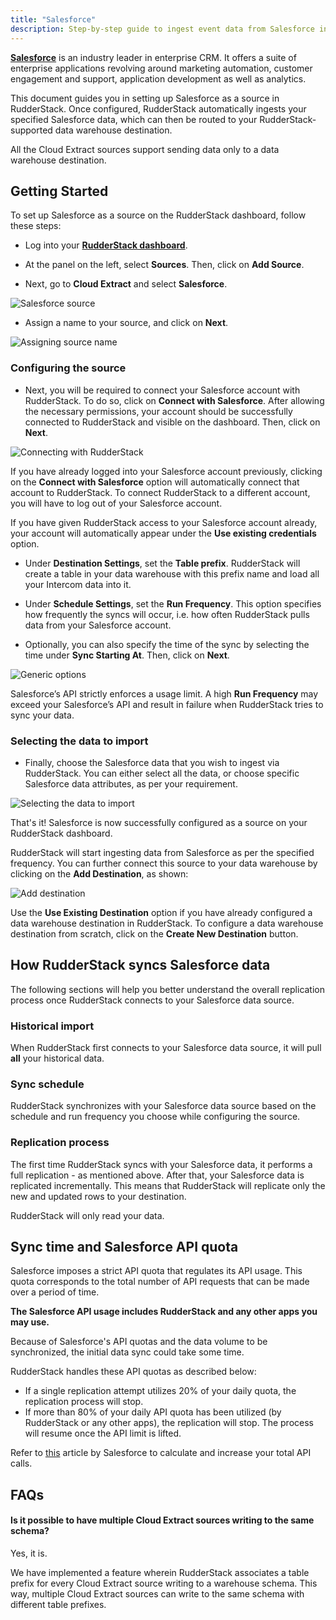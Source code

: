 ```yaml
---
title: "Salesforce"
description: Step-by-step guide to ingest event data from Salesforce into RudderStack
---
```


[**Salesforce**](https://www.salesforce.com/in/?ir=1) is an industry leader in enterprise CRM. It offers a suite of enterprise applications revolving around marketing automation, customer engagement and support, application development as well as analytics.

This document guides you in setting up Salesforce as a source in RudderStack. Once configured, RudderStack automatically ingests your specified Salesforce data, which can then be routed to your RudderStack-supported data warehouse destination.

<div class="warningBlock">
All the Cloud Extract sources support sending data only to a <Link to="/destinations/warehouse-destinations/">data warehouse destination</Link>.
</div>

## Getting Started

To set up Salesforce as a source on the RudderStack dashboard, follow these steps:

- Log into your [**RudderStack dashboard**](https://app.rudderstack.com/).

- At the panel on the left, select **Sources**. Then, click on **Add Source**.

- Next, go to **Cloud Extract** and select **Salesforce**.

<img src="../../../assets/cloud-extract-sources/salesforce-1.png" alt="Salesforce source" />

- Assign a name to your source, and click on **Next**.

<img src="../../../assets/cloud-extract-sources/salesforce-2.png" alt="Assigning source name" />

### Configuring the source

- Next, you will be required to connect your Salesforce account with RudderStack. To do so, click on **Connect with Salesforce**. After allowing the necessary permissions, your account should be successfully connected to RudderStack and visible on the dashboard. Then, click on **Next**.

<img src="../../../assets/cloud-extract-sources/salesforce-3.png" alt="Connecting with RudderStack" />

<div class="infoBlock">

  If you have already logged into your Salesforce account previously, clicking on the <strong>Connect with Salesforce</strong> option will automatically connect that account to RudderStack. To connect RudderStack to a different account, you will have to log out of your Salesforce account.
</div>

<div class="successBlock">

If you have given RudderStack access to your Salesforce account already, your account will automatically appear under the <strong>Use existing credentials</strong> option.
</div>

- Under **Destination Settings**, set the **Table prefix**. RudderStack will create a table in your data warehouse with this prefix name and load all your Intercom data into it.

- Under **Schedule Settings**, set the **Run Frequency**. This option specifies how frequently the syncs will occur, i.e. how often RudderStack pulls data from your Salesforce account.

- Optionally, you can also specify the time of the sync by selecting the time under **Sync Starting At**. Then, click on **Next**.

<img src="../../../assets/cloud-extract-sources/salesforce-4.png" alt="Generic options" />

<div class="warningBlock">

Salesforce’s API strictly enforces a usage limit. A high **Run Frequency** may exceed your Salesforce’s API and result in failure when RudderStack tries to sync your data.
</div>

### Selecting the data to import

- Finally, choose the Salesforce data that you wish to ingest via RudderStack. You can either select all the data, or choose specific Salesforce data attributes, as per your requirement.

<img src="../../../assets/cloud-extract-sources/salesforce-5.png" alt="Selecting the data to import" />

That's it! Salesforce is now successfully configured as a source on your RudderStack dashboard.

RudderStack will start ingesting data from Salesforce as per the specified frequency. You can further connect this source to your data warehouse by clicking on the **Add Destination**, as shown:

<img src="../../../assets/cloud-extract-sources/salesforce-6.png" alt="Add destination" />

<div class="successBlock">

  Use the <strong>Use Existing Destination</strong> option if you have already configured a data warehouse destination in RudderStack. To configure a data warehouse destination from scratch, click on the <strong>Create New Destination</strong> button.
</div>

## How RudderStack syncs Salesforce data

The following sections will help you better understand the overall replication process once RudderStack connects to your Salesforce data source.

### Historical import

When RudderStack first connects to your Salesforce data source, it will pull **all** your historical data.

### Sync schedule

RudderStack synchronizes with your Salesforce data source based on the schedule and run frequency you choose while configuring the source.

### Replication process

The first time RudderStack syncs with your Salesforce data, it performs a full replication - as mentioned above. After that, your Salesforce data is replicated incrementally. This means that RudderStack will replicate only the new and updated rows to your destination.

<div class="infoBlock">

RudderStack will only read your data.
</div>

## Sync time and Salesforce API quota

Salesforce imposes a strict API quota that regulates its API usage. This quota corresponds to the total number of API requests that can be made over a period of time.

<div class="infoBlock">

<strong>The Salesforce API usage includes RudderStack and any other apps you may use.</strong>
</div>

<div class="warningBlock">

Because of Salesforce's API quotas and the data volume to be synchronized, the initial data sync could take some time.
</div>

RudderStack handles these API quotas as described below:

- If a single replication attempt utilizes 20% of your daily quota, the replication process will stop.
- If more than 80% of your daily API quota has been utilized \(by RudderStack or any other apps\), the replication will stop. The process will resume once the API limit is lifted.

<div class="infoBlock">

Refer to <a href="https://developer.salesforce.com/docs/atlas.en-us.salesforce_app_limits_cheatsheet.meta/salesforce_app_limits_cheatsheet/salesforce_app_limits_platform_api.htm">this</a> article by Salesforce to calculate and increase your total API calls.
</div>

## FAQs

#### Is it possible to have multiple Cloud Extract sources writing to the same schema?

Yes, it is.

We have implemented a feature wherein RudderStack associates a table prefix for every Cloud Extract source writing to a warehouse schema. This way, multiple Cloud Extract sources can write to the same schema with different table prefixes.


